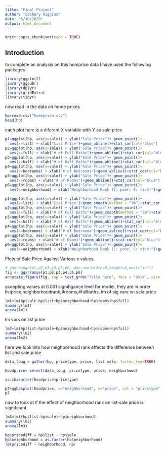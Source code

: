 ```yaml
---
title: "Final Project"
author: "Zachary Higgins"
date: "6/16/2020"
output: html_document
---
```


```r
knitr::opts_chunk$set(echo = TRUE)
```

## Introduction


to complete an analysis on this homprice data I have used the following packages
```r
library(ggplot2)
library(ggpubr)
library(dplyr)
library(gridExtra)
library(tidyr)
```
now read in the data on home prices
```r
hp=read.csv("homeprice.csv")
head(hp)
```
each plot here is a diferent X variable with Y as sale price
```r
p1=ggplot(hp, aes(y=sale)) + ylab("Sale Price")+ geom_point()+
  aes(x=list) + xlab("List Price")+geom_abline()+stat_cor(col="blue")
p2=ggplot(hp, aes(y=sale)) + ylab("Sale Price")+ geom_point()+
  aes(x=full) + xlab("# of Full Baths")+geom_abline()+stat_cor(col="blue")
p3=ggplot(hp, aes(y=sale)) + ylab("Sale Price")+ geom_point()+
  aes(x=half) + xlab("# of Half Baths")+geom_abline()+stat_cor(col="blue")
p4=ggplot(hp, aes(y=sale)) + ylab("Sale Price")+ geom_point()+
  aes(x=bedrooms) + xlab("# of Bedrooms")+geom_abline()+stat_cor(col="blue")
p5=ggplot(hp, aes(y=sale)) + ylab("Sale Price")+ geom_point()+
  aes(x=rooms) + xlab("# of Rooms")+geom_abline()+stat_cor(col="blue")
p6=ggplot(hp, aes(y=sale)) + ylab("Sale Price")+ geom_point()+
  aes(x=neighborhood) + xlab("Neighborhood Rank (1: poor; 5: rich)")+geom_abline()+stat_cor(col="blue")
```

```r
p1=ggplot(hp, aes(y=sale)) + ylab("Sale Price")+ geom_point()+
  aes(x=list) + xlab("List Price")+geom_smooth(method = "lm")+stat_cor(col="blue")
p2=ggplot(hp, aes(y=sale)) + ylab("Sale Price")+ geom_point()+
  aes(x=full) + xlab("# of Full Baths")+geom_smooth(method = "lm")+stat_cor(col="blue")
p3=ggplot(hp, aes(y=sale)) + ylab("Sale Price")+ geom_point()+
  aes(x=half) + xlab("# of Half Baths")+geom_abline()+stat_cor(col="blue")
p4=ggplot(hp, aes(y=sale)) + ylab("Sale Price")+ geom_point()+
  aes(x=bedrooms) + xlab("# of Bedrooms")+geom_abline()+stat_cor(col="blue")
p5=ggplot(hp, aes(y=sale)) + ylab("Sale Price")+ geom_point()+
  aes(x=rooms) + xlab("# of Rooms")+geom_abline()+stat_cor(col="blue")
p6=ggplot(hp, aes(y=sale)) + ylab("Sale Price")+ geom_point()+
  aes(x=neighborhood) + xlab("Neighborhood Rank (1: poor; 5: rich)")+geom_abline()+stat_cor(col="blue")
```
Plots of Sale Price Against Various x values
```r
# ggarrange(p1,p2,p3,p4,p5,p6, dev.new(width=8,height=4,unit="in"))
fig <- ggarrange(p1,p2,p3,p4,p5,p6)
annotate_figure(fig, top = text_grob("Title here", face = "bold", size = 14))
```

accepting values at 0.001 signifigance level for model, they are in order listprice,neighborhoodrank,#rooms,#fullbaths,
  lm of sig vars on sale price
```r
lm1=lm(hp$sale~hp$list+hp$neighborhood+hp$rooms+hp$full)
summary(lm1)
anova(lm1)
```
lm vars on list price
```r
lm2=lm(hp$list~hp$sale+hp$neighborhood+hp$rooms+hp$full)
summary(lm2)
anova(lm2)
```
here we look into how neighborhood rank effects the difference between list and sale price
```r
data_long = gather(hp, pricetype, price, list:sale, factor_key=TRUE)

hoodprice= select(data_long, pricetype, price, neighborhood)

as.character(hoodprice$pricetype)

p7=ggboxplot(hoodprice, x="neighborhood", y="price", col = "pricetype", xlab = "Neighborhood Rank", ylab = "Price")
p7
```
now to look at if the effect of neighborhood rank on list-sale price is significant
```r
lm3=lm((hp$list-hp$sale)~hp$neighborhood)
summary(lm3)
anova(lm3)
```

```r
hp$pricediff = hp$list - hp$sale
hp$neighborhood = as.factor(hp$neighborhood)
lm(pricediff ~ neighborhood, hp)

```
